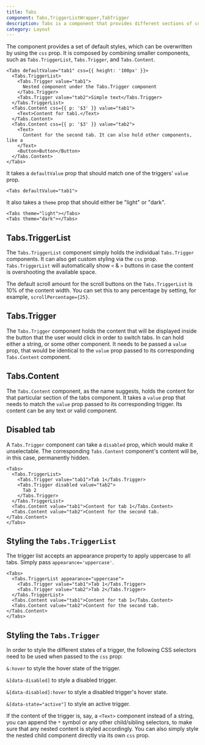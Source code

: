 ```yaml
---
title: Tabs
component: Tabs,TriggerListWrapper,TabTrigger
description: Tabs is a component that provides different sections of content that are displayed one at a time.
category: Layout
---
```


The component provides a set of default styles, which can be overwritten by using the `css` prop. It is composed by combining smaller components, such as `Tabs.TriggerList`, `Tabs.Trigger`, and `Tabs.Content`.

```tsx preview
<Tabs defaultValue="tab1" css={{ height: '100px' }}>
  <Tabs.TriggerList>
    <Tabs.Trigger value="tab1">
      Nested component under the Tabs.Trigger component
    </Tabs.Trigger>
    <Tabs.Trigger value="tab2">Simple text</Tabs.Trigger>
  </Tabs.TriggerList>
  <Tabs.Content css={{ p: '$3' }} value="tab1">
    <Text>Content for tab1.</Text>
  </Tabs.Content>
  <Tabs.Content css={{ p: '$3' }} value="tab2">
    <Text>
      Content for the second tab. It can also hold other components, like a
    </Text>
    <Button>Button</Button>
  </Tabs.Content>
</Tabs>
```

It takes a `defaultValue` prop that should match one of the triggers' `value` prop.

```tsx
<Tabs defaultValue="tab1">
```

It also takes a `theme` prop that should either be "light" or "dark".

```tsx
<Tabs theme="light"></Tabs>
<Tabs theme="dark"></Tabs>
```

## Tabs.TriggerList

The `Tabs.TriggerList` component simply holds the individual `Tabs.Trigger` components. It can also get custom styling via the `css` prop.
`Tabs.TriggerList` will automatically show `<` & `>` buttons in case the content is overshooting the available space.

The default scroll amount for the scroll buttons on the `Tabs.TriggerList` is 10% of the content width. You can set this to any percentage by setting, for example, `scrollPercentage={25}`.

## Tabs.Trigger

The `Tabs.Trigger` component holds the content that will be displayed inside the button that the user would click in order to switch tabs. In can hold either a string, or some other component. It needs to be passed a `value` prop, that would be identical to the `value` prop passed to its corresponding `Tabs.Content` component.

## Tabs.Content

The `Tabs.Content` component, as the name suggests, holds the content for that particular section of the tabs component. It takes a `value` prop that needs to match the `value` prop passed to its corresponding trigger. Its content can be any text or valid component.

## Disabled tab

A `Tabs.Trigger` component can take a `disabled` prop, which would make it unselectable. The corresponding `Tabs.Content` component's content will be, in this case, permanently hidden.

```tsx preview
<Tabs>
  <Tabs.TriggerList>
    <Tabs.Trigger value="tab1">Tab 1</Tabs.Trigger>
    <Tabs.Trigger disabled value="tab2">
      Tab 2
    </Tabs.Trigger>
  </Tabs.TriggerList>
  <Tabs.Content value="tab1">Content for tab 1</Tabs.Content>
  <Tabs.Content value="tab2">Content for the second tab.</Tabs.Content>
</Tabs>
```

## Styling the `Tabs.TriggerList`

The trigger list accepts an appearance property to apply uppercase to all tabs. Simply pass `appearance='uppercase'`.

```tsx preview
<Tabs>
  <Tabs.TriggerList appearance="uppercase">
    <Tabs.Trigger value="tab1">Tab 1</Tabs.Trigger>
    <Tabs.Trigger value="tab2">Tab 2</Tabs.Trigger>
  </Tabs.TriggerList>
  <Tabs.Content value="tab1">Content for tab 1</Tabs.Content>
  <Tabs.Content value="tab2">Content for the second tab.</Tabs.Content>
</Tabs>
```

## Styling the `Tabs.Trigger`

In order to style the different states of a trigger, the following CSS selectors need to be used when passed to the `css` prop:

`&:hover` to style the hover state of the trigger.

`&[data-disabled]` to style a disabled trigger.

`&[data-disabled]:hover` to style a disabled trigger's hover state.

`&[data-state="active"]` to style an active trigger.

If the content of the trigger is, say, a `<Text>` component instead of a string, you can append the `*` symbol or any other child/sibling selectors, to make sure that any nested content is styled accordingly. You can also simply style the nested child component directly via its own `css` prop.
